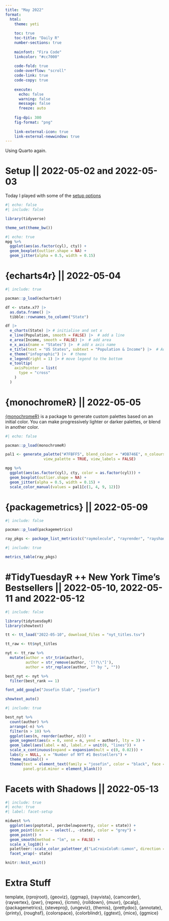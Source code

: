 ```yaml
---
title: "May 2022"
format:
  html:
    theme: yeti
    
    toc: true
    toc-title: "Daily R"
    number-sections: true
    
    mainfont: "Fira Code"
    linkcolor: "#cc7000"
    
    code-fold: true
    code-overflow: "scroll"
    code-link: true
    code-copy: true
    
    execute:
      echo: false
      warning: false
      message: false
      freeze: auto
    
    fig-dpi: 300
    fig-format: "png"
    
    link-external-icon: true
    link-external-newwindow: true
---
```


Using Quarto again.

# Setup \|\| 2022-05-02 and 2022-05-03

Today I played with some of the [setup options](https://quarto.org/docs/reference/formats/html.html)

```r
#| echo: false
#| include: false

library(tidyverse)

theme_set(theme_bw())
```

```r
#| echo: true
mpg %>% 
  ggplot(aes(as.factor(cyl), cty)) + 
  geom_boxplot(outlier.shape = NA) + 
  geom_jitter(alpha = 0.5, width = 0.15)
```

# {echarts4r} \|\| 2022-05-04

```r
#| include: true

pacman::p_load(echarts4r)

df <- state.x77 |> 
  as.data.frame() |> 
  tibble::rownames_to_column("State")

df |> 
  e_charts(State) |> # initialise and set x
  e_line(Population, smooth = FALSE) |>  # add a line
  e_area(Income, smooth = FALSE) |>  # add area
  e_x_axis(name = "States") |>  # add x axis name
  e_title(text = "US States", subtext = "Population & Income") |>  # Add title & subtitle
  e_theme("infographic") |>  # theme
  e_legend(right = 1) |> # move legend to the bottom
  e_tooltip(
    axisPointer = list(
      type = "cross"
    )
  ) 

```

# {monochromeR} \|\| 2022-05-05

[{monochromeR}](https://github.com/cararthompson/monochromeR) is a package to generate custom palettes based on an initial color. You can make progressively lighter or darker palettes, or blend in another color.

```r
#| echo: false

pacman::p_load(monochromeR)

pal1 <- generate_palette("#7FBFF5", blend_colour = "#DB746E", n_colours = 12,
                 view_palette = TRUE, view_labels = FALSE)

mpg %>% 
  ggplot(aes(as.factor(cyl), cty, color = as.factor(cyl))) + 
  geom_boxplot(outlier.shape = NA) + 
  geom_jitter(alpha = 0.5, width = 0.15) + 
  scale_color_manual(values = pal1[c(1, 4, 9, 12)])
```

# {packagemetrics} \|\| 2022-05-09

```r
#| include: false

pacman::p_load(packagemetrics)

ray_pkgs <- package_list_metrics(c("raymolecule", "rayrender", "rayshader", "rayvertex"))
```

```r
#| include: true

metrics_table(ray_pkgs)
```

# #TidyTuesdayR ++ New York Time's Bestsellers \|\| 2022-05-10, 2022-05-11 and 2022-05-12

```r
#| include: false

library(tidytuesdayR)
library(showtext)

tt <- tt_load("2022-05-10", download_files = "nyt_titles.tsv")

tt_raw <- tt$nyt_titles

nyt <- tt_raw %>% 
  mutate(author = str_trim(author),
         author = str_remove(author, '[!?\\"]'),
         author = str_replace(author, "^ by ", ""))

best_nyt <- nyt %>% 
  filter(best_rank == 1)

font_add_google("Josefin Slab", "josefin")

showtext_auto()

```

```r
#| include: true

best_nyt %>% 
  count(author) %>% 
  arrange(-n) %>% 
  filter(n > 10) %>% 
  ggplot(aes(n, reorder(author, n))) + 
  geom_segment(aes(x = 0, xend = n, yend = author), lty = 3) +
  geom_label(aes(label = n), label.r = unit(0, "lines")) +
  scale_x_continuous(expand = expansion(mult = c(0, 0.02))) + 
  labs(y = NULL, x = "Number of NYT #1 Bestsellers") + 
  theme_minimal() + 
  theme(text = element_text(family = "josefin", color = "black", face = "bold"),
        panel.grid.minor = element_blank())
```

# Facets with Shadows \|\| 2022-05-13

```r
#| include: true
#| echo: true
#| label: facet-setup

midwest %>% 
  ggplot(aes(poptotal, percbelowpoverty, color = state)) + 
  geom_point(data = ~ select(., -state), color = "grey") + 
  geom_point() + 
  geom_smooth(method = "lm", se = FALSE) +
  scale_x_log10() + 
  paletteer::scale_color_paletteer_d("LaCroixColoR::Lemon", direction = -1) + 
  facet_wrap(~ state)


```

```r
knitr::knit_exit()
```

# Extra Stuff

template, {rprojroot}, {geoviz}, {ggmap}, {rayvista}, {camcorder}, {rayvertex}, {pwr}, {reprex}, {lcmm}, {rolldown}, {muvr}, {pcalg}, {packagemetrics}, {steveproj}, {ungeviz}, {themis}, {prettydoc}, {annotate}, {printy}, {roughsf}, {colorspace}, {colorblindr}, {ggtext}, {mice}, {ggmice}
